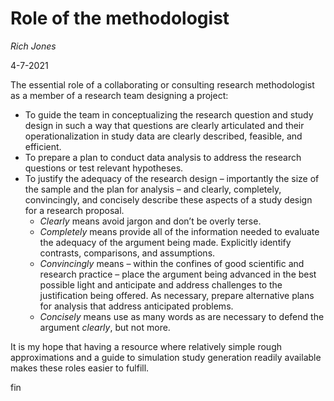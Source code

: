 # Role of the methodologist {#methodologist}

*Rich Jones*

4-7-2021


The essential role of a collaborating or consulting research methodologist as a member 
of a research team designing a project:

* To guide the team in conceptualizing the research question and study design in such 
  a way that questions are clearly articulated and their operationalization in study 
  data are clearly described, feasible, and efficient.
* To prepare a plan to conduct data analysis to address the research questions or 
  test relevant hypotheses.
* To justify the adequacy of the research design -- importantly the size of the sample 
  and the plan for analysis -- and clearly,  completely, convincingly, and concisely
  describe these aspects of a study design for a research proposal.
  * *Clearly* means avoid jargon and don't be overly terse.
  * *Completely* means provide all of the information needed to evaluate the adequacy 
    of the argument being made. Explicitly identify contrasts, comparisons, and 
    assumptions.
  * *Convincingly* means -- within the confines of good scientific and research 
    practice -- place the argument being advanced in the best possible light and 
    anticipate and address challenges to the justification being offered. As 
    necessary, prepare alternative plans for analysis that address anticipated 
    problems.
  * *Concisely* means use as many words as are necessary to defend the argument 
    *clearly*, but not more.

It is my hope that having a resource where relatively simple rough approximations and 
a guide to simulation study generation readily available makes these roles easier to
fulfill.


fin
